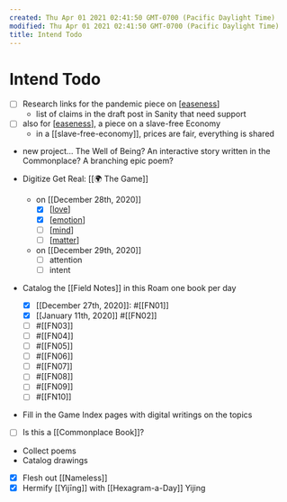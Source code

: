 ```yaml
---
created: Thu Apr 01 2021 02:41:50 GMT-0700 (Pacific Daylight Time)
modified: Thu Apr 01 2021 02:41:50 GMT-0700 (Pacific Daylight Time)
title: Intend Todo
---
```


# Intend Todo

- [ ] Research links for the pandemic piece on [[easeness]]
  - list of claims in the draft post in Sanity that need support
- [ ] also for [[easeness]], a piece on a slave-free Economy
  - in a [[slave-free-economy]], prices are fair, everything is shared
- new project... The Well of Being? An interactive story written in the Commonplace? A branching epic poem?

- Digitize Get Real: [[🌍 The Game]]
  - on [[December 28th, 2020]]
    - [x] [[love]]
    - [x] [[emotion]]
    - [ ] [[mind]]
    - [ ] [[matter]]
  - on [[December 29th, 2020]]
    - [ ] attention
    - [ ] intent
- Catalog the [[Field Notes]] in this Roam one book per day
  - [x] [[December 27th, 2020]]: #[[FN01]]
  - [x] [[January 11th, 2020]] #[[FN02]]
  - [ ] #[[FN03]]
  - [ ] #[[FN04]]
  - [ ] #[[FN05]]
  - [ ] #[[FN06]]
  - [ ] #[[FN07]]
  - [ ] #[[FN08]]
  - [ ] #[[FN09]]
  - [ ] #[[FN10]]
- Fill in the Game Index pages with digital writings on the topics
- [ ] Is this a [[Commonplace Book]]?
- Collect poems
- Catalog drawings
- [x] Flesh out [[Nameless]]
- [x] Hermify [[Yìjīng]] with [[Hexagram-a-Day]] Yijing

[//begin]: # "Autogenerated link references for markdown compatibility"
[easeness]: easeness "Easeness"
[easeness]: easeness "Easeness"
[love]: ../attend/love "Love"
[emotion]: ../attend/emotion "Emotion"
[mind]: ../attend/mind "Mind"
[matter]: ../attend/matter "Matter"
[//end]: # "Autogenerated link references"
